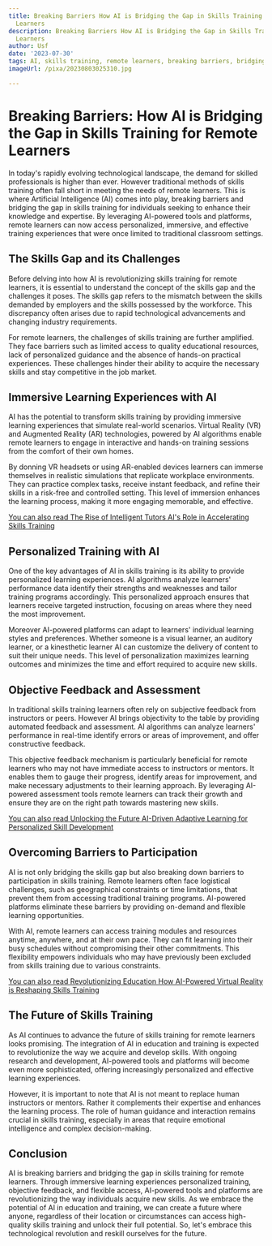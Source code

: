 ```yaml
---
title: Breaking Barriers How AI is Bridging the Gap in Skills Training for Remote
  Learners
description: Breaking Barriers How AI is Bridging the Gap in Skills Training for Remote
  Learners
author: Usf
date: '2023-07-30'
tags: AI, skills training, remote learners, breaking barriers, bridging the gap
imageUrl: /pixa/20230803025310.jpg

---
```

# Breaking Barriers: How AI is Bridging the Gap in Skills Training for Remote Learners

In today's rapidly evolving technological landscape, the demand for skilled professionals is higher than ever. However traditional methods of skills training often  fall short in meeting the needs of remote  learners. This is where Artificial Intelligence (AI) comes into play,  breaking barriers and bridging the gap in  skills training for  individuals  seeking to enhance their knowledge and  expertise. By leveraging  AI-powered tools and platforms, remote learners can  now access personalized, immersive,  and effective training experiences  that were  once  limited to traditional classroom settings.

## The Skills Gap and its Challenges

Before delving into how AI  is revolutionizing skills training for remote learners,  it  is essential to understand the concept of the skills gap and the challenges  it poses. The skills gap refers to the mismatch between the skills demanded by employers and the skills possessed by the workforce. This discrepancy often arises  due to rapid technological advancements and changing industry requirements.

For remote learners, the challenges of  skills training are further amplified. They face barriers such as  limited access to quality educational resources, lack of personalized  guidance and the absence of hands-on practical experiences.  These  challenges hinder their  ability to acquire the  necessary skills and stay competitive in the job market.

## Immersive Learning Experiences  with AI

AI has  the potential to transform skills training by providing immersive learning experiences that simulate real-world scenarios. Virtual Reality (VR) and Augmented Reality (AR) technologies, powered by AI algorithms enable remote learners to engage in interactive and hands-on training sessions from the comfort of their own homes.

By donning VR headsets or using AR-enabled devices learners can immerse themselves in realistic  simulations that replicate workplace  environments. They can practice complex  tasks, receive instant feedback,  and refine their skills in a risk-free and controlled setting. This level of immersion enhances the learning process, making it more engaging memorable, and effective.

[You can also read  The Rise of Intelligent Tutors AI's Role in Accelerating Skills Training](The%20Rise%20of%20Intelligent%20Tutors%20AI%27s%20Role%20in%20Accelerating%20Skills%20Training)


## Personalized Training  with AI

One of the key advantages of AI  in skills training is its ability  to  provide personalized learning experiences. AI  algorithms analyze learners' performance data identify their strengths and weaknesses and tailor training programs accordingly. This personalized approach ensures that learners receive targeted instruction, focusing on areas where they need the most improvement.

Moreover AI-powered platforms can  adapt to learners' individual learning styles and preferences. Whether someone  is a visual learner,  an auditory learner, or a  kinesthetic learner AI can customize the delivery of content to suit their unique needs. This level of personalization maximizes learning outcomes and minimizes the time and effort required to acquire new skills.

## Objective  Feedback and Assessment

In traditional skills training learners often rely  on  subjective feedback from instructors or peers. However AI brings  objectivity to the table by providing automated feedback and assessment. AI algorithms can analyze learners' performance in real-time identify errors or areas of  improvement, and offer constructive feedback.

This objective feedback mechanism is particularly beneficial for remote learners who may not have immediate access  to instructors  or mentors. It enables them to gauge their progress, identify areas for improvement, and make necessary adjustments to their learning approach. By leveraging AI-powered assessment  tools remote learners can track their growth and ensure  they are on the right path towards  mastering new skills.

[You can  also read Unlocking the Future AI-Driven Adaptive  Learning for Personalized Skill Development](Unlocking%20the%20Future%20AI-Driven%20Adaptive%20Learning%20for%20Personalized%20Skill%20Development)


## Overcoming Barriers to Participation

AI is not only bridging the  skills gap but also breaking down  barriers to  participation in skills training. Remote learners often face logistical challenges,  such as geographical constraints or time  limitations, that prevent them from accessing traditional training programs. AI-powered platforms eliminate these barriers by providing on-demand  and flexible learning opportunities.

With AI, remote learners can access  training modules and resources anytime, anywhere, and at their own pace. They can fit learning into  their busy schedules without compromising their other commitments. This  flexibility  empowers  individuals who may have  previously been excluded from skills training due to various constraints.

[You can also read Revolutionizing Education How AI-Powered Virtual Reality is Reshaping  Skills  Training](Revolutionizing%20Education%20How%20AI-Powered%20Virtual%20Reality%20is%20Reshaping%20Skills%20Training)


## The Future of Skills Training

As AI  continues to advance  the future of skills training for remote learners looks promising. The integration of AI in education and training is expected to revolutionize  the way we acquire and develop skills. With ongoing research and development, AI-powered tools and platforms will become even more sophisticated, offering increasingly personalized and effective learning experiences.

However, it  is important to note that  AI is not  meant to  replace human instructors or mentors. Rather it complements their expertise and enhances the learning process. The  role of human guidance and interaction remains crucial in skills training, especially in areas that require emotional  intelligence and complex decision-making.

##  Conclusion

AI is breaking barriers  and bridging the gap in skills training for remote learners. Through immersive learning experiences  personalized training, objective feedback, and flexible access, AI-powered tools and platforms are revolutionizing  the way individuals acquire new skills.  As we embrace the potential of AI in education  and training, we can create a  future where anyone, regardless of their location or circumstances can access high-quality skills training and  unlock their full potential. So,  let's  embrace this technological revolution and reskill ourselves for the future.
